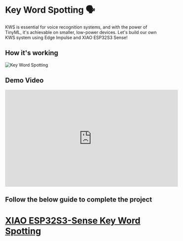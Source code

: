  # Key Word Spotting 🗣️

KWS is essential for voice recognition systems, and with the power of TinyML, it's achievable on smaller, low-power devices. Let's build our own KWS system using Edge Impulse and XIAO ESP32S3 Sense!

## How it's working
![Key Word Spotting](https://raw.githubusercontent.com/salmanfarisvp/TinyML/main/XIAO-esp32-S3-Sense/KeyWordSpotting(KWS)/src/img/KWS_Diagram.png)


## Demo Video
<iframe width="560" height="315" src="https://www.youtube.com/embed/oa0BGRXnb8w?si=V-lFJmc44BOK1TBc" title="YouTube video player" frameborder="0" allow="accelerometer; autoplay; clipboard-write; encrypted-media; gyroscope; picture-in-picture; web-share" referrerpolicy="strict-origin-when-cross-origin" allowfullscreen></iframe>



## Follow the below guide to complete the project
# [XIAO ESP32S3-Sense Key Word Spotting](https://wiki.seeedstudio.com/edgeimpulse/)